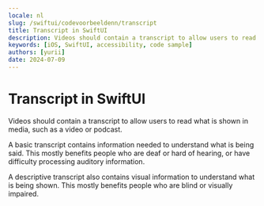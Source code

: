 ```yaml
---
locale: nl
slug: /swiftui/codevoorbeeldenn/transcript
title: Transcript in SwiftUI
description: Videos should contain a transcript to allow users to read what is shown in media, such as a video or podcast.
keywords: [iOS, SwiftUI, accessibility, code sample]
authors: [yurii]
date: 2024-07-09
---
```


# Transcript in SwiftUI

Videos should contain a transcript to allow users to read what is shown in media, such as a video or podcast.

A basic transcript contains information needed to understand what is being said. This mostly benefits people who are deaf or hard of hearing, or have difficulty processing auditory information.

A descriptive transcript also contains visual information to understand what is being shown. This mostly benefits people who are blind or visually impaired.

<CodeSample id="media-transcript" platform="swiftui" locale="nl"/>
